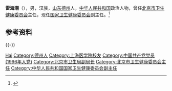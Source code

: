 '''雷海潮'''（{{bd|1968年|4月|}}），男，汉族，[[山东|山东]][[德州市|德州]]人，[[中华人民共和国|中华人民共和国]]政治人物，曾任[[北京市卫生健康委员会|北京市卫生健康委员会]]主任，现任[[中华人民共和国国家卫生健康委员会|国家卫生健康委员会]]副主任。<ref>{{Cite web|title=雷海潮任国家卫生健康委员会副主任(图/简历)|url=http://renshi.people.com.cn/n1/2020/1111/c139617-31926771.html|accessdate=2020-12-11|work=人民网}}</ref>

== 参考资料 ==
{{reflist}}

{{-}}
{{start box}}
{{s-gov|prc}}
{{s-new}}
{{s-title|[[北京市卫生健康委员会|北京市卫生健康委员会]]主任|2018年11月－2020年11月}}
{{s-after|[[于鲁明|-{于}-鲁明]]}}
{{end box}}
{{中国人物小作品}}

{{Authority control}}
{{DEFAULTSORT:Lei雷}}
[[Category:雷姓|Hai]]
[[Category:德州人|Category:德州人]]
[[Category:上海医学院校友|Category:上海医学院校友]]
[[Category:中国共产党党员_(1996年入党)|Category:中国共产党党员 (1996年入党)]]
[[Category:北京市卫生局副局长|Category:北京市卫生局副局长]]
[[Category:北京市卫生健康委员会主任|Category:北京市卫生健康委员会主任]]
[[Category:中华人民共和国国家卫生健康委员会副主任|Category:中华人民共和国国家卫生健康委员会副主任]]